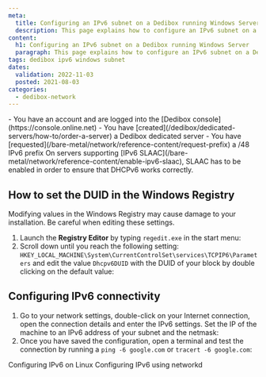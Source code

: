```yaml
---
meta:
  title: Configuring an IPv6 subnet on a Dedibox running Windows Server
  description: This page explains how to configure an IPv6 subnet on a Dedibox running Windows Server.
content:
  h1: Configuring an IPv6 subnet on a Dedibox running Windows Server
  paragraph: This page explains how to configure an IPv6 subnet on a Dedibox running Windows Server.
tags: dedibox ipv6 windows subnet 
dates:
  validation: 2022-11-03
  posted: 2021-08-03
categories:
  - dedibox-network
---
```


<Message type="requirement">
  - You have an account and are logged into the [Dedibox console](https://console.online.net)
  - You have [created](/dedibox/dedicated-servers/how-to/order-a-server) a Dedibox dedicated server
  - You have [requested](/bare-metal/network/reference-content/request-prefix) a /48 IPv6 prefix
</Message>

<Message type="important">
  On servers supporting [IPv6 SLAAC](/bare-metal/network/reference-content/enable-ipv6-slaac), SLAAC has to be enabled in order to ensure that DHCPv6 works correctly.
</Message>

## How to set the DUID in the Windows Registry

<Message type="important">
  Modifying values in the Windows Registry may cause damage to your installation. Be careful when editing these settings.
</Message>

1. Launch the **Registry Editor** by typing `regedit.exe` in the start menu:
    <Lightbox src="scaleway_ipv6_regedit.webp" width="" />
2. Scroll down until you reach the following setting: `HKEY_LOCAL_MACHINE\System\CurrentControlSet\services\TCPIP6\Parameters` and edit the value `Dhcpv6DUID` with the DUID of your block by double clicking on the default value:
    <Lightbox src="scaleway_ipv6_regedit_edit.webp" width="" />

## Configuring IPv6 connectivity 

1. Go to your network settings, double-click on your Internet connection, open the connection details and enter the IPv6 settings. Set the IP of the machine to an IPv6 address of your subnet and the netmask:
    <Lightbox src="scaleway_ipv6_config_win.webp" alt="" />
2. Once you have saved the configuration, open a terminal and test the connection by running a `ping -6 google.com` or `tracert -6 google.com`:
    <Lightbox src="scaleway_ipv6_ping6_win.webp" alt="" />


<Navigation title="See Also">
  <PreviousButton to="/bare-metal/network/reference-content/configure-ipv6-linux/">Configuring IPv6 on Linux</PreviousButton>
  <NextButton to="/bare-metal/network/reference-content/configure-ipv6-networkd/">Configuring IPv6 using networkd</NextButton>
</Navigation>
